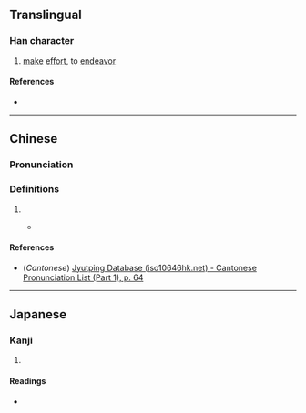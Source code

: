 {{character info/new}}
==Translingual==

===Han character===
{{Han char|rn=9|rad=人|as=05|sn=7|four=28270|canj=OOU|ids=⿰亻仚}}

# [[make]] [[effort]], to [[endeavor]]

====References====
* {{Han ref|kx=0100.021|dkj=00532|hdz=10137.010|uh=4F61|ud=20321|bh=CA69|bd=51817}}

----

==Chinese==
{{zh-forms}}

===Pronunciation===
{{zh-pron
|m=xiān
|c=hin1
|mc=
|oc=
|ma=
|cat=v
}}

===Definitions===
{{zh-hanzi}}

# {{rfdef|lang=zh}}
#* ''{{w|Longkan Shoujian}}''
#*: {{zh-x|佡，輕 也。}}

====References====
* (''Cantonese'') [http://www.iso10646hk.net/jp/document/download.jsp Jyutping Database (iso10646hk.net) - Cantonese Pronunciation List (Part 1), p. 64]

----

==Japanese==

===Kanji===
{{ja-kanji|grade=|rs=人05}}

# {{defn|lang=ja|sort=人05}}

====Readings====
* {{ja-readings|on=けん|kun=かる-い}}
